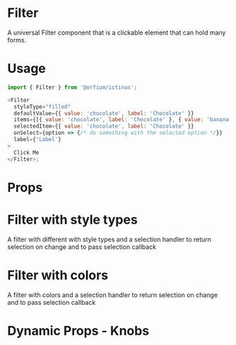 

<Meta title="Design System/Filter" component={Filter} />

# Filter

A universal Filter component that is a clickable element that can hold many forms.

# Usage

```js
import { Filter } from '@orfium/ictinus';

<Filter
  styleType="filled"
  defaultValue={{ value: 'chocolate', label: 'Chocolate' }}
  items={[{ value: 'chocolate', label: 'Chocolate' }, { value: 'banana', label: 'Banana' }]}
  selectedItem={{ value: 'chocolate', label: 'Chocolate' }}
  onSelect={option => {/* do something with the selected option */}}
  label={'Label'}
>
  Click Me
</Filter>;
```

# Props

<Props of={Filter} />


# Filter with style types

A filter with different with style types and a selection handler to return selection on change and to pass selection callback

<Preview>
  <Story name="Filter with style types">
    <Stack>
       <FilterShowcase styleType="filled" color="lightCoolGray-400" />
       <FilterShowcase styleType="outlined" color="lightCoolGray-400" />
       <FilterShowcase styleType="elevated" color="lightCoolGray-400" />
       <FilterShowcase styleType="transparent" color="lightCoolGray-400" />
    </Stack>
  </Story>
</Preview>

# Filter with colors

A filter with colors and a selection handler to return selection on change and to pass selection callback

<Preview>
  <Story name="Filter with colors">
    <Stack>
       <FilterShowcase styleType="filled" color="vividPurple-100" />
       <FilterShowcase styleType="outlined" color="red-500" />
       <FilterShowcase styleType="elevated" color="darkGray-700"/>
       <FilterShowcase styleType="transparent" color="magenta-100" />
    </Stack>
  </Story>
</Preview>


# Dynamic Props - Knobs
<Preview>
  <Story name="Dynamic Filter Props" parameters={{ decorators: [withKnobs] }}>
    <FilterShowcase
        items={[{ value: 'apple', label: 'Apple' }, { value: 'orange', label: 'Orange' }, { value: 'banana', label: 'Banana' }]}
        label={text('text', 'you can change me')}
        selectedItem={select('selectedItem', [{ value: 'apple', label: 'Apple' }, { value: 'orange', label: 'Orange' }, { value: 'banana', label: 'Banana' }])}
        defaultValue={select('defaultValue', [{ value: 'peach', label: 'Peach' }, { value: 'watermelon', label: 'Watermelon' }]), { value: 'peach', label: 'Peach' }}
        styleType={select('styleType', ['filled', 'outlined', 'elevated', 'transparent'], 'filled')}
        color={select('color', ['lightCoolGray-400', 'magenta-100', 'darkGray-700', 'red-500'], 'lightCoolGray-400')}
    />
  </Story>
</Preview>
